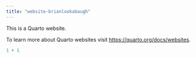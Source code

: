 ```yaml
---
title: "website-brianlookabaugh"
---
```


This is a Quarto website.

To learn more about Quarto websites visit <https://quarto.org/docs/websites>.

```r
1 + 1
```
